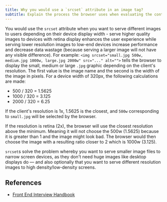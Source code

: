 ```yaml
---
title: Why you would use a `srcset` attribute in an image tag?
subtitle: Explain the process the browser uses when evaluating the content of this attribute.
---
```


You would use the `srcset` attribute when you want to serve different images to users depending on their device display width - serve higher quality images to devices with retina display enhances the user experience while serving lower resolution images to low-end devices increase performance and decrease data wastage (because serving a larger image will not have any visible difference). For example: `<img srcset="small.jpg 500w, medium.jpg 1000w, large.jpg 2000w" src="..." alt="">` tells the browser to display the small, medium or large `.jpg` graphic depending on the client's resolution. The first value is the image name and the second is the width of the image in pixels. For a device width of 320px, the following calculations are made:

- 500 / 320 = 1.5625
- 1000 / 320 = 3.125
- 2000 / 320 = 6.25

If the client's resolution is 1x, 1.5625 is the closest, and `500w` corresponding to `small.jpg` will be selected by the browser.

If the resolution is retina (2x), the browser will use the closest resolution above the minimum. Meaning it will not choose the 500w (1.5625) because it is greater than 1 and the image might look bad. The browser would then choose the image with a resulting ratio closer to 2 which is 1000w (3.125).

`srcset`s solve the problem whereby you want to serve smaller image files to narrow screen devices, as they don't need huge images like desktop displays do — and also optionally that you want to serve different resolution images to high density/low-density screens.

## References

- [Front End Interview Handbook](https://www.frontendinterviewhandbook.com/html-questions)
